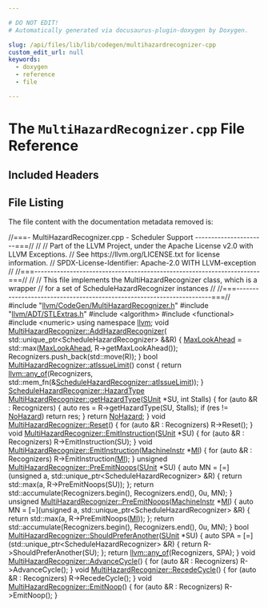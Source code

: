 ```yaml
---

# DO NOT EDIT!
# Automatically generated via docusaurus-plugin-doxygen by Doxygen.

slug: /api/files/lib/lib/codegen/multihazardrecognizer-cpp
custom_edit_url: null
keywords:
  - doxygen
  - reference
  - file

---
```





# The `MultiHazardRecognizer.cpp` File Reference

<DoxygenPage pluginConfig={pluginConfig}>



## Included Headers

<IncludesList>
<IncludesListItem
  filePath="llvm/CodeGen/MultiHazardRecognizer.h"
  permalink="/docs/api/files/include/include/llvm/include/llvm/codegen/multihazardrecognizer-h"
  isLocal="true" />
<IncludesListItem
  filePath="llvm/ADT/STLExtras.h"
  permalink="/docs/api/files/include/include/llvm/include/llvm/adt/stlextras-h"
  isLocal="true" />
<IncludesListItem
  filePath="algorithm"
  permalink=""
  isLocal="false" />
<IncludesListItem
  filePath="functional"
  permalink=""
  isLocal="false" />
<IncludesListItem
  filePath="numeric"
  permalink=""
  isLocal="false" />
</IncludesList>


## File Listing

The file content with the documentation metadata removed is:

<ProgramListing>

<Link id="l00001" /><CodeLine lineNumber="1"><Highlight kind="comment">//===- MultiHazardRecognizer.cpp - Scheduler Support ----------------------===//</Highlight><Highlight kind="normal"></Highlight></CodeLine>
<Link id="l00002" /><CodeLine lineNumber="2"><Highlight kind="normal"></Highlight><Highlight kind="comment">//</Highlight><Highlight kind="normal"></Highlight></CodeLine>
<Link id="l00003" /><CodeLine lineNumber="3"><Highlight kind="normal"></Highlight><Highlight kind="comment">// Part of the LLVM Project, under the Apache License v2.0 with LLVM Exceptions.</Highlight><Highlight kind="normal"></Highlight></CodeLine>
<Link id="l00004" /><CodeLine lineNumber="4"><Highlight kind="normal"></Highlight><Highlight kind="comment">// See https://llvm.org/LICENSE.txt for license information.</Highlight><Highlight kind="normal"></Highlight></CodeLine>
<Link id="l00005" /><CodeLine lineNumber="5"><Highlight kind="normal"></Highlight><Highlight kind="comment">// SPDX-License-Identifier: Apache-2.0 WITH LLVM-exception</Highlight><Highlight kind="normal"></Highlight></CodeLine>
<Link id="l00006" /><CodeLine lineNumber="6"><Highlight kind="normal"></Highlight><Highlight kind="comment">//</Highlight><Highlight kind="normal"></Highlight></CodeLine>
<Link id="l00007" /><CodeLine lineNumber="7"><Highlight kind="normal"></Highlight><Highlight kind="comment">//===----------------------------------------------------------------------===//</Highlight><Highlight kind="normal"></Highlight></CodeLine>
<Link id="l00008" /><CodeLine lineNumber="8"><Highlight kind="normal"></Highlight><Highlight kind="comment">//</Highlight><Highlight kind="normal"></Highlight></CodeLine>
<Link id="l00009" /><CodeLine lineNumber="9"><Highlight kind="normal"></Highlight><Highlight kind="comment">// This file implements the MultiHazardRecognizer class, which is a wrapper</Highlight><Highlight kind="normal"></Highlight></CodeLine>
<Link id="l00010" /><CodeLine lineNumber="10"><Highlight kind="normal"></Highlight><Highlight kind="comment">// for a set of ScheduleHazardRecognizer instances</Highlight><Highlight kind="normal"></Highlight></CodeLine>
<Link id="l00011" /><CodeLine lineNumber="11"><Highlight kind="normal"></Highlight><Highlight kind="comment">//</Highlight><Highlight kind="normal"></Highlight></CodeLine>
<Link id="l00012" /><CodeLine lineNumber="12"><Highlight kind="normal"></Highlight><Highlight kind="comment">//===----------------------------------------------------------------------===//</Highlight><Highlight kind="normal"></Highlight></CodeLine>
<Link id="l00013" /><CodeLine lineNumber="13"><Highlight kind="normal"></Highlight></CodeLine>
<Link id="l00014" /><CodeLine lineNumber="14"><Highlight kind="normal"></Highlight><Highlight kind="preprocessor">#include &quot;<a href="/docs/api/files/include/include/llvm/include/llvm/codegen/multihazardrecognizer-h">llvm/CodeGen/MultiHazardRecognizer.h</a>&quot;</Highlight><Highlight kind="normal"></Highlight></CodeLine>
<Link id="l00015" /><CodeLine lineNumber="15"><Highlight kind="normal"></Highlight><Highlight kind="preprocessor">#include &quot;<a href="/docs/api/files/include/include/llvm/include/llvm/adt/stlextras-h">llvm/ADT/STLExtras.h</a>&quot;</Highlight><Highlight kind="normal"></Highlight></CodeLine>
<Link id="l00016" /><CodeLine lineNumber="16"><Highlight kind="normal"></Highlight><Highlight kind="preprocessor">#include &lt;algorithm&gt;</Highlight><Highlight kind="normal"></Highlight></CodeLine>
<Link id="l00017" /><CodeLine lineNumber="17"><Highlight kind="normal"></Highlight><Highlight kind="preprocessor">#include &lt;functional&gt;</Highlight><Highlight kind="normal"></Highlight></CodeLine>
<Link id="l00018" /><CodeLine lineNumber="18"><Highlight kind="normal"></Highlight><Highlight kind="preprocessor">#include &lt;numeric&gt;</Highlight><Highlight kind="normal"></Highlight></CodeLine>
<Link id="l00019" /><CodeLine lineNumber="19"><Highlight kind="normal"></Highlight></CodeLine>
<Link id="l00020" /><CodeLine lineNumber="20"><Highlight kind="normal"></Highlight><Highlight kind="keyword">using namespace </Highlight><Highlight kind="normal"><a href="/docs/api/namespaces/llvm">llvm</a>;</Highlight></CodeLine>
<Link id="l00021" /><CodeLine lineNumber="21"><Highlight kind="normal"></Highlight></CodeLine>
<Link id="l00022" /><CodeLine lineNumber="22" lineLink="/docs/api/classes/llvm/multihazardrecognizer/#a618db508276a64a8834e47955553caed"><Highlight kind="normal"></Highlight><Highlight kind="keywordtype">void</Highlight><Highlight kind="normal"> <a href="/docs/api/classes/llvm/multihazardrecognizer/#a618db508276a64a8834e47955553caed">MultiHazardRecognizer::AddHazardRecognizer</a>(</Highlight></CodeLine>
<Link id="l00023" /><CodeLine lineNumber="23"><Highlight kind="normal">    std::unique&#95;ptr&lt;ScheduleHazardRecognizer&gt; &amp;&amp;R) &#123;</Highlight></CodeLine>
<Link id="l00024" /><CodeLine lineNumber="24"><Highlight kind="normal">  <a href="/docs/api/classes/llvm/schedulehazardrecognizer/#a6acf461721a59cf5cf404b80b5f57f86">MaxLookAhead</a> = std::max(<a href="/docs/api/classes/llvm/schedulehazardrecognizer/#a6acf461721a59cf5cf404b80b5f57f86">MaxLookAhead</a>, R-&gt;getMaxLookAhead());</Highlight></CodeLine>
<Link id="l00025" /><CodeLine lineNumber="25"><Highlight kind="normal">  Recognizers.push&#95;back(std::move(R));</Highlight></CodeLine>
<Link id="l00026" /><CodeLine lineNumber="26"><Highlight kind="normal">&#125;</Highlight></CodeLine>
<Link id="l00027" /><CodeLine lineNumber="27"><Highlight kind="normal"></Highlight></CodeLine>
<Link id="l00028" /><CodeLine lineNumber="28" lineLink="/docs/api/classes/llvm/multihazardrecognizer/#a6176bd5d9d866b3e015f85418ced4bc0"><Highlight kind="normal"></Highlight><Highlight kind="keywordtype">bool</Highlight><Highlight kind="normal"> <a href="/docs/api/classes/llvm/multihazardrecognizer/#a6176bd5d9d866b3e015f85418ced4bc0">MultiHazardRecognizer::atIssueLimit</a>()</Highlight><Highlight kind="keyword"> const </Highlight><Highlight kind="normal">&#123;</Highlight></CodeLine>
<Link id="l00029" /><CodeLine lineNumber="29"><Highlight kind="normal">  </Highlight><Highlight kind="keywordflow">return</Highlight><Highlight kind="normal"> <a href="/docs/api/namespaces/llvm/#a61d13d6824ec46c31260a4fd0997eda0">llvm::any&#95;of</a>(Recognizers,</Highlight></CodeLine>
<Link id="l00030" /><CodeLine lineNumber="30"><Highlight kind="normal">                      std::mem&#95;fn(&amp;<a href="/docs/api/classes/llvm/schedulehazardrecognizer/#a8d57f996bd3d69e4f0674a54c5d62426">ScheduleHazardRecognizer::atIssueLimit</a>));</Highlight></CodeLine>
<Link id="l00031" /><CodeLine lineNumber="31"><Highlight kind="normal">&#125;</Highlight></CodeLine>
<Link id="l00032" /><CodeLine lineNumber="32"><Highlight kind="normal"></Highlight></CodeLine>
<Link id="l00033" /><CodeLine lineNumber="33"><Highlight kind="normal"><a href="/docs/api/classes/llvm/schedulehazardrecognizer/#a9bec0e329b12bbc503d08db497d43267">ScheduleHazardRecognizer::HazardType</a></Highlight></CodeLine>
<Link id="l00034" /><CodeLine lineNumber="34" lineLink="/docs/api/classes/llvm/multihazardrecognizer/#abab51e03236d8e7faaac056950784049"><Highlight kind="normal"><a href="/docs/api/classes/llvm/multihazardrecognizer/#abab51e03236d8e7faaac056950784049">MultiHazardRecognizer::getHazardType</a>(<a href="/docs/api/classes/llvm/sunit">SUnit</a> &#42;SU, </Highlight><Highlight kind="keywordtype">int</Highlight><Highlight kind="normal"> Stalls) &#123;</Highlight></CodeLine>
<Link id="l00035" /><CodeLine lineNumber="35"><Highlight kind="normal">  </Highlight><Highlight kind="keywordflow">for</Highlight><Highlight kind="normal"> (</Highlight><Highlight kind="keyword">auto</Highlight><Highlight kind="normal"> &amp;R : Recognizers) &#123;</Highlight></CodeLine>
<Link id="l00036" /><CodeLine lineNumber="36"><Highlight kind="normal">    </Highlight><Highlight kind="keyword">auto</Highlight><Highlight kind="normal"> res = R-&gt;getHazardType(SU, Stalls);</Highlight></CodeLine>
<Link id="l00037" /><CodeLine lineNumber="37"><Highlight kind="normal">    </Highlight><Highlight kind="keywordflow">if</Highlight><Highlight kind="normal"> (res != <a href="/docs/api/classes/llvm/schedulehazardrecognizer/#a9bec0e329b12bbc503d08db497d43267a4e42ac50bfd060349e49904842121cf1">NoHazard</a>)</Highlight></CodeLine>
<Link id="l00038" /><CodeLine lineNumber="38"><Highlight kind="normal">      </Highlight><Highlight kind="keywordflow">return</Highlight><Highlight kind="normal"> res;</Highlight></CodeLine>
<Link id="l00039" /><CodeLine lineNumber="39"><Highlight kind="normal">  &#125;</Highlight></CodeLine>
<Link id="l00040" /><CodeLine lineNumber="40"><Highlight kind="normal">  </Highlight><Highlight kind="keywordflow">return</Highlight><Highlight kind="normal"> <a href="/docs/api/classes/llvm/schedulehazardrecognizer/#a9bec0e329b12bbc503d08db497d43267a4e42ac50bfd060349e49904842121cf1">NoHazard</a>;</Highlight></CodeLine>
<Link id="l00041" /><CodeLine lineNumber="41"><Highlight kind="normal">&#125;</Highlight></CodeLine>
<Link id="l00042" /><CodeLine lineNumber="42"><Highlight kind="normal"></Highlight></CodeLine>
<Link id="l00043" /><CodeLine lineNumber="43" lineLink="/docs/api/classes/llvm/multihazardrecognizer/#a7b7e04e17914117170b71020ecfbbed4"><Highlight kind="normal"></Highlight><Highlight kind="keywordtype">void</Highlight><Highlight kind="normal"> <a href="/docs/api/classes/llvm/multihazardrecognizer/#a7b7e04e17914117170b71020ecfbbed4">MultiHazardRecognizer::Reset</a>() &#123;</Highlight></CodeLine>
<Link id="l00044" /><CodeLine lineNumber="44"><Highlight kind="normal">  </Highlight><Highlight kind="keywordflow">for</Highlight><Highlight kind="normal"> (</Highlight><Highlight kind="keyword">auto</Highlight><Highlight kind="normal"> &amp;R : Recognizers)</Highlight></CodeLine>
<Link id="l00045" /><CodeLine lineNumber="45"><Highlight kind="normal">    R-&gt;Reset();</Highlight></CodeLine>
<Link id="l00046" /><CodeLine lineNumber="46"><Highlight kind="normal">&#125;</Highlight></CodeLine>
<Link id="l00047" /><CodeLine lineNumber="47"><Highlight kind="normal"></Highlight></CodeLine>
<Link id="l00048" /><CodeLine lineNumber="48" lineLink="/docs/api/classes/llvm/multihazardrecognizer/#aa8f76703141fb3996dd9d7eb15a2a289"><Highlight kind="normal"></Highlight><Highlight kind="keywordtype">void</Highlight><Highlight kind="normal"> <a href="/docs/api/classes/llvm/multihazardrecognizer/#aa8f76703141fb3996dd9d7eb15a2a289">MultiHazardRecognizer::EmitInstruction</a>(<a href="/docs/api/classes/llvm/sunit">SUnit</a> &#42;SU) &#123;</Highlight></CodeLine>
<Link id="l00049" /><CodeLine lineNumber="49"><Highlight kind="normal">  </Highlight><Highlight kind="keywordflow">for</Highlight><Highlight kind="normal"> (</Highlight><Highlight kind="keyword">auto</Highlight><Highlight kind="normal"> &amp;R : Recognizers)</Highlight></CodeLine>
<Link id="l00050" /><CodeLine lineNumber="50"><Highlight kind="normal">    R-&gt;EmitInstruction(SU);</Highlight></CodeLine>
<Link id="l00051" /><CodeLine lineNumber="51"><Highlight kind="normal">&#125;</Highlight></CodeLine>
<Link id="l00052" /><CodeLine lineNumber="52"><Highlight kind="normal"></Highlight></CodeLine>
<Link id="l00053" /><CodeLine lineNumber="53" lineLink="/docs/api/classes/llvm/multihazardrecognizer/#a85fd35fcf55765b5ade4de52ac16396e"><Highlight kind="normal"></Highlight><Highlight kind="keywordtype">void</Highlight><Highlight kind="normal"> <a href="/docs/api/classes/llvm/multihazardrecognizer/#aa8f76703141fb3996dd9d7eb15a2a289">MultiHazardRecognizer::EmitInstruction</a>(<a href="/docs/api/classes/llvm/machineinstr">MachineInstr</a> &#42;<a href="/docs/api/files/lib/lib/codegen/lib/codegen/globalisel/irtranslator-cpp/#abe44dfdea65b4f7e11e0a608ab708b76">MI</a>) &#123;</Highlight></CodeLine>
<Link id="l00054" /><CodeLine lineNumber="54"><Highlight kind="normal">  </Highlight><Highlight kind="keywordflow">for</Highlight><Highlight kind="normal"> (</Highlight><Highlight kind="keyword">auto</Highlight><Highlight kind="normal"> &amp;R : Recognizers)</Highlight></CodeLine>
<Link id="l00055" /><CodeLine lineNumber="55"><Highlight kind="normal">    R-&gt;EmitInstruction(<a href="/docs/api/files/lib/lib/codegen/lib/codegen/globalisel/irtranslator-cpp/#abe44dfdea65b4f7e11e0a608ab708b76">MI</a>);</Highlight></CodeLine>
<Link id="l00056" /><CodeLine lineNumber="56"><Highlight kind="normal">&#125;</Highlight></CodeLine>
<Link id="l00057" /><CodeLine lineNumber="57"><Highlight kind="normal"></Highlight></CodeLine>
<Link id="l00058" /><CodeLine lineNumber="58" lineLink="/docs/api/classes/llvm/multihazardrecognizer/#a077a1caaa75e2901d77a30d9ff63787f"><Highlight kind="normal"></Highlight><Highlight kind="keywordtype">unsigned</Highlight><Highlight kind="normal"> <a href="/docs/api/classes/llvm/multihazardrecognizer/#a077a1caaa75e2901d77a30d9ff63787f">MultiHazardRecognizer::PreEmitNoops</a>(<a href="/docs/api/classes/llvm/sunit">SUnit</a> &#42;SU) &#123;</Highlight></CodeLine>
<Link id="l00059" /><CodeLine lineNumber="59"><Highlight kind="normal">  </Highlight><Highlight kind="keyword">auto</Highlight><Highlight kind="normal"> MN = &#91;=&#93;(</Highlight><Highlight kind="keywordtype">unsigned</Highlight><Highlight kind="normal"> a, std::unique&#95;ptr&lt;ScheduleHazardRecognizer&gt; &amp;R) &#123;</Highlight></CodeLine>
<Link id="l00060" /><CodeLine lineNumber="60"><Highlight kind="normal">    </Highlight><Highlight kind="keywordflow">return</Highlight><Highlight kind="normal"> std::max(a, R-&gt;PreEmitNoops(SU));</Highlight></CodeLine>
<Link id="l00061" /><CodeLine lineNumber="61"><Highlight kind="normal">  &#125;;</Highlight></CodeLine>
<Link id="l00062" /><CodeLine lineNumber="62"><Highlight kind="normal">  </Highlight><Highlight kind="keywordflow">return</Highlight><Highlight kind="normal"> std::accumulate(Recognizers.begin(), Recognizers.end(), 0u, MN);</Highlight></CodeLine>
<Link id="l00063" /><CodeLine lineNumber="63"><Highlight kind="normal">&#125;</Highlight></CodeLine>
<Link id="l00064" /><CodeLine lineNumber="64"><Highlight kind="normal"></Highlight></CodeLine>
<Link id="l00065" /><CodeLine lineNumber="65" lineLink="/docs/api/classes/llvm/multihazardrecognizer/#a4948f5bf36774dd76242143ba3f6d047"><Highlight kind="normal"></Highlight><Highlight kind="keywordtype">unsigned</Highlight><Highlight kind="normal"> <a href="/docs/api/classes/llvm/multihazardrecognizer/#a077a1caaa75e2901d77a30d9ff63787f">MultiHazardRecognizer::PreEmitNoops</a>(<a href="/docs/api/classes/llvm/machineinstr">MachineInstr</a> &#42;<a href="/docs/api/files/lib/lib/codegen/lib/codegen/globalisel/irtranslator-cpp/#abe44dfdea65b4f7e11e0a608ab708b76">MI</a>) &#123;</Highlight></CodeLine>
<Link id="l00066" /><CodeLine lineNumber="66"><Highlight kind="normal">  </Highlight><Highlight kind="keyword">auto</Highlight><Highlight kind="normal"> MN = &#91;=&#93;(</Highlight><Highlight kind="keywordtype">unsigned</Highlight><Highlight kind="normal"> a, std::unique&#95;ptr&lt;ScheduleHazardRecognizer&gt; &amp;R) &#123;</Highlight></CodeLine>
<Link id="l00067" /><CodeLine lineNumber="67"><Highlight kind="normal">    </Highlight><Highlight kind="keywordflow">return</Highlight><Highlight kind="normal"> std::max(a, R-&gt;PreEmitNoops(<a href="/docs/api/files/lib/lib/codegen/lib/codegen/globalisel/irtranslator-cpp/#abe44dfdea65b4f7e11e0a608ab708b76">MI</a>));</Highlight></CodeLine>
<Link id="l00068" /><CodeLine lineNumber="68"><Highlight kind="normal">  &#125;;</Highlight></CodeLine>
<Link id="l00069" /><CodeLine lineNumber="69"><Highlight kind="normal">  </Highlight><Highlight kind="keywordflow">return</Highlight><Highlight kind="normal"> std::accumulate(Recognizers.begin(), Recognizers.end(), 0u, MN);</Highlight></CodeLine>
<Link id="l00070" /><CodeLine lineNumber="70"><Highlight kind="normal">&#125;</Highlight></CodeLine>
<Link id="l00071" /><CodeLine lineNumber="71"><Highlight kind="normal"></Highlight></CodeLine>
<Link id="l00072" /><CodeLine lineNumber="72" lineLink="/docs/api/classes/llvm/multihazardrecognizer/#ae4f50a6404b6303d0a55331d32216811"><Highlight kind="normal"></Highlight><Highlight kind="keywordtype">bool</Highlight><Highlight kind="normal"> <a href="/docs/api/classes/llvm/multihazardrecognizer/#ae4f50a6404b6303d0a55331d32216811">MultiHazardRecognizer::ShouldPreferAnother</a>(<a href="/docs/api/classes/llvm/sunit">SUnit</a> &#42;SU) &#123;</Highlight></CodeLine>
<Link id="l00073" /><CodeLine lineNumber="73"><Highlight kind="normal">  </Highlight><Highlight kind="keyword">auto</Highlight><Highlight kind="normal"> SPA = &#91;=&#93;(std::unique&#95;ptr&lt;ScheduleHazardRecognizer&gt; &amp;R) &#123;</Highlight></CodeLine>
<Link id="l00074" /><CodeLine lineNumber="74"><Highlight kind="normal">    </Highlight><Highlight kind="keywordflow">return</Highlight><Highlight kind="normal"> R-&gt;ShouldPreferAnother(SU);</Highlight></CodeLine>
<Link id="l00075" /><CodeLine lineNumber="75"><Highlight kind="normal">  &#125;;</Highlight></CodeLine>
<Link id="l00076" /><CodeLine lineNumber="76"><Highlight kind="normal">  </Highlight><Highlight kind="keywordflow">return</Highlight><Highlight kind="normal"> <a href="/docs/api/namespaces/llvm/#a61d13d6824ec46c31260a4fd0997eda0">llvm::any&#95;of</a>(Recognizers, SPA);</Highlight></CodeLine>
<Link id="l00077" /><CodeLine lineNumber="77"><Highlight kind="normal">&#125;</Highlight></CodeLine>
<Link id="l00078" /><CodeLine lineNumber="78"><Highlight kind="normal"></Highlight></CodeLine>
<Link id="l00079" /><CodeLine lineNumber="79" lineLink="/docs/api/classes/llvm/multihazardrecognizer/#ae34064454abc953a7881915f25f7d724"><Highlight kind="normal"></Highlight><Highlight kind="keywordtype">void</Highlight><Highlight kind="normal"> <a href="/docs/api/classes/llvm/multihazardrecognizer/#ae34064454abc953a7881915f25f7d724">MultiHazardRecognizer::AdvanceCycle</a>() &#123;</Highlight></CodeLine>
<Link id="l00080" /><CodeLine lineNumber="80"><Highlight kind="normal">  </Highlight><Highlight kind="keywordflow">for</Highlight><Highlight kind="normal"> (</Highlight><Highlight kind="keyword">auto</Highlight><Highlight kind="normal"> &amp;R : Recognizers)</Highlight></CodeLine>
<Link id="l00081" /><CodeLine lineNumber="81"><Highlight kind="normal">    R-&gt;AdvanceCycle();</Highlight></CodeLine>
<Link id="l00082" /><CodeLine lineNumber="82"><Highlight kind="normal">&#125;</Highlight></CodeLine>
<Link id="l00083" /><CodeLine lineNumber="83"><Highlight kind="normal"></Highlight></CodeLine>
<Link id="l00084" /><CodeLine lineNumber="84" lineLink="/docs/api/classes/llvm/multihazardrecognizer/#ac91f78774c3b03186f20d566fed19282"><Highlight kind="normal"></Highlight><Highlight kind="keywordtype">void</Highlight><Highlight kind="normal"> <a href="/docs/api/classes/llvm/multihazardrecognizer/#ac91f78774c3b03186f20d566fed19282">MultiHazardRecognizer::RecedeCycle</a>() &#123;</Highlight></CodeLine>
<Link id="l00085" /><CodeLine lineNumber="85"><Highlight kind="normal">  </Highlight><Highlight kind="keywordflow">for</Highlight><Highlight kind="normal"> (</Highlight><Highlight kind="keyword">auto</Highlight><Highlight kind="normal"> &amp;R : Recognizers)</Highlight></CodeLine>
<Link id="l00086" /><CodeLine lineNumber="86"><Highlight kind="normal">    R-&gt;RecedeCycle();</Highlight></CodeLine>
<Link id="l00087" /><CodeLine lineNumber="87"><Highlight kind="normal">&#125;</Highlight></CodeLine>
<Link id="l00088" /><CodeLine lineNumber="88"><Highlight kind="normal"></Highlight></CodeLine>
<Link id="l00089" /><CodeLine lineNumber="89" lineLink="/docs/api/classes/llvm/multihazardrecognizer/#a22f7c50913c8449715bab579036208e6"><Highlight kind="normal"></Highlight><Highlight kind="keywordtype">void</Highlight><Highlight kind="normal"> <a href="/docs/api/classes/llvm/multihazardrecognizer/#a22f7c50913c8449715bab579036208e6">MultiHazardRecognizer::EmitNoop</a>() &#123;</Highlight></CodeLine>
<Link id="l00090" /><CodeLine lineNumber="90"><Highlight kind="normal">  </Highlight><Highlight kind="keywordflow">for</Highlight><Highlight kind="normal"> (</Highlight><Highlight kind="keyword">auto</Highlight><Highlight kind="normal"> &amp;R : Recognizers)</Highlight></CodeLine>
<Link id="l00091" /><CodeLine lineNumber="91"><Highlight kind="normal">    R-&gt;EmitNoop();</Highlight></CodeLine>
<Link id="l00092" /><CodeLine lineNumber="92"><Highlight kind="normal">&#125;</Highlight></CodeLine>

</ProgramListing>


</DoxygenPage>
